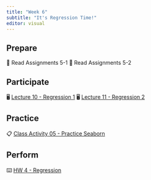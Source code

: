 ```yaml
---
title: "Week 6"
subtitle: "It's Regression Time!"
editor: visual
---
```


## Prepare

📖 Read Assignments 5-1
📖 Read Assignments 5-2

## Participate

🖥️ [Lecture 10 - Regression 1](/slides/lec-10.html)
🖥️ [Lecture 11 - Regression 2](/slides/lec-11.html)

## Practice

📋 [Class Activity 05 - Practice Seaborn](https://colab.research.google.com/drive/1S9CF1esM6dci019I2WzaFlt1Nt4AcBJi?usp=sharing)

## Perform

⌨️ [HW 4 - Regression]()

